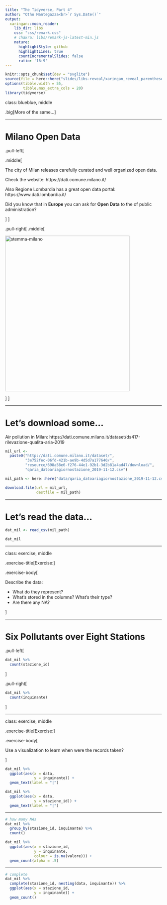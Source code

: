 ```yaml
---
title: "The Tidyverse, Part 4"
author: "Otho Mantegazza<br>`r Sys.Date()`"
output:
  xaringan::moon_reader:
    lib_dir: libs
    css: "css/remark.css"
    # chakra: libs/remark-js-latest-min.js
    nature:
      highlightStyle: github
      highlightLines: true
      countIncrementalSlides: false
      ratio: '16:9'
---
```


```r
knitr::opts_chunk$set(dev = "svglite")
source(file = here::here("slides/libs-reveal/xaringan_reveal_parentheses_balanced.R"))
options(tibble.width = 55,
        tibble.max_extra_cols = 20)
library(tidyverse)
```

class: blueblue, middle

.big[More of the same...]

---

# Milano Open Data

.pull-left[

.middle[

The city of Milan releases carefully curated and well organized open data.

Check the website: https://dati.comune.milano.it/

Also Regione Lombardia has a great open data portal: https://www.dati.lombardia.it/

Did you know that in **Europe** you can ask for **Open Data** to the of public administration?

]
]


.pull-right[
.middle[

</p>
<a href="https://dati.comune.milano.it/" class="imagelink">
<img src="img/milano.svg" alt="stemma-milano" height="500" width="400"></a>
<p>

]
]

---

# Let's download some...


Air pollution in Milan: https://dati.comune.milano.it/dataset/ds417-rilevazione-qualita-aria-2019

```r
mil_url <- 
  paste0("http://dati.comune.milano.it/dataset/",
         "3e752fec-06fd-421b-ae9b-4d5d7a177640/",
         "resource/698a58e6-f276-44e1-92b1-3d2b81a4ad47/download/",
         "qaria_datoariagiornostazione_2019-11-12.csv")

mil_path <- here::here("data/qaria_datoariagiornostazione_2019-11-12.csv")
```


```r
download.file(url = mil_url,
              destfile = mil_path)
```


---

# Let's read the data...

```r
dat_mil <- read_csv(mil_path)
```

```r
dat_mil
```

---


class: exercise, middle

.exercise-title[Exercise:]

.exercise-body[

Describe the data:

- What do they represent? 
- What's stored in the columns? What's their type?
- Are there any NA?

]

---

# Six Pollutants over Eight Stations

.pull-left[

```r
dat_mil %>% 
  count(stazione_id)
```

]

.pull-right[

```r
dat_mil %>% 
  count(inquinante)
```

]

---


class: exercise, middle

.exercise-title[Exercise:]

.exercise-body[

Use a visualization to learn when were the records taken?

]

```r
dat_mil %>% 
  ggplot(aes(x = data,
             y = inquinante)) +
  geom_text(label = "|")
```

```r
dat_mil %>% 
  ggplot(aes(x = data, 
             y = stazione_id)) +
  geom_text(label = "|")
```

---

```r
# how many NAs 
dat_mil %>% 
  group_by(stazione_id, inquinante) %>% 
  count()

dat_mil %>% 
  ggplot(aes(x = stazione_id,
             y = inquinante,
             colour = is.na(valore))) +
  geom_count(alpha = .5)
```


---

```r
# complete
dat_mil %>% 
  complete(stazione_id, nesting(data, inquinante)) %>% 
  ggplot(aes(x = stazione_id,
             y = inquinante)) +
  geom_count()

```

